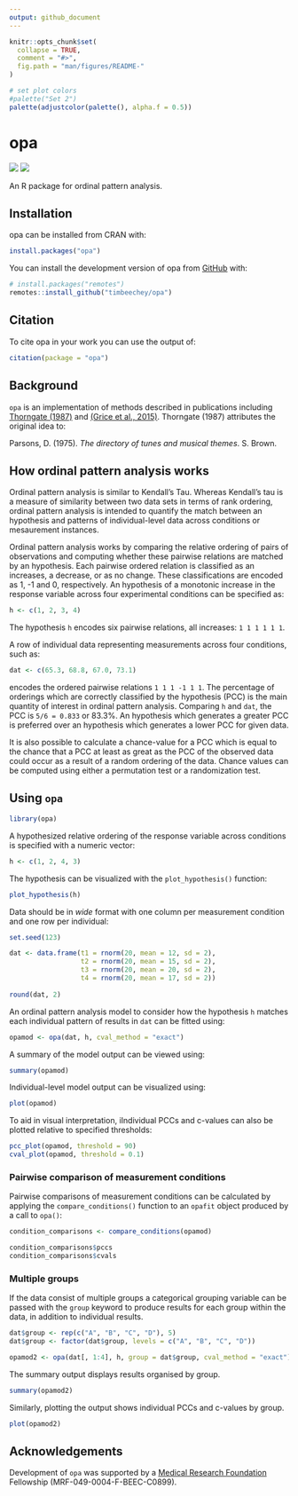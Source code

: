 ```yaml
---
output: github_document
---
```


<!-- README.md is generated from README.Rmd. Please edit that file -->

```r
knitr::opts_chunk$set(
  collapse = TRUE,
  comment = "#>",
  fig.path = "man/figures/README-"
)

# set plot colors
#palette("Set 2")
palette(adjustcolor(palette(), alpha.f = 0.5))
```

# opa

<!-- badges: start -->
![](https://www.r-pkg.org/badges/version-ago/opa?color=orange)
![](https://cranlogs.r-pkg.org/badges/grand-total/opa) 
<!-- badges: end -->

An R package for ordinal pattern analysis.

## Installation

opa can be installed from CRAN with:

```r
install.packages("opa")
```

You can install the development version of opa from [GitHub](https://github.com/) with:

```r
# install.packages("remotes")
remotes::install_github("timbeechey/opa")
```

## Citation

To cite opa in your work you can use the output of:

```r
citation(package = "opa")
```

## Background

`opa` is an implementation of methods described in publications including [Thorngate (1987)](https://doi.org/10.1016/S0166-4115(08)60083-7) and [(Grice et al., 2015)](https://doi.org/10.1177/2158244015604192). Thorngate (1987) attributes the original idea to:

Parsons, D. (1975). _The directory of tunes and musical themes_. S. Brown.

## How ordinal pattern analysis works

Ordinal pattern analysis is similar to Kendall's Tau. Whereas Kendall's tau is a measure of similarity between two data sets in terms of rank ordering, ordinal pattern analysis is intended to quantify the match between an hypothesis and patterns of individual-level data across conditions or mesaurement instances.

Ordinal pattern analysis works by comparing the relative ordering of pairs of observations and computing whether these pairwise relations are matched by an hypothesis. Each pairwise ordered relation is classified as an increases, a decrease, or as no change. These classifications are encoded as 1, -1 and 0, respectively. An hypothesis of a monotonic increase in the response variable across four experimental conditions can be specified as:

```r
h <- c(1, 2, 3, 4)
```

The hypothesis `h` encodes six pairwise relations, all increases: `1 1 1 1 1 1`.

A row of individual data representing measurements across four conditions, such as:

```r
dat <- c(65.3, 68.8, 67.0, 73.1)
```

encodes the ordered pairwise relations `1 1 1 -1 1 1`. The percentage of orderings which are correctly classified by the hypothesis (PCC) is the main quantity of interest in ordinal pattern analysis. Comparing `h` and `dat`, the PCC is `5/6 = 0.833` or 83.3%. An hypothesis which generates a greater PCC is preferred over an hypothesis which generates a lower PCC for given data.

It is also possible to calculate a chance-value for a PCC which is equal to the chance that a PCC at least as great as the PCC of the observed data could occur as a result of a random ordering of the data. Chance values can be computed using either a permutation test or a randomization test.

## Using `opa`

```r
library(opa)
```

A hypothesized relative ordering of the response variable across conditions is specified with a numeric vector:

```r
h <- c(1, 2, 4, 3)
```

The hypothesis can be visualized with the `plot_hypothesis()` function:

```r
plot_hypothesis(h)
```

Data should be in _wide_ format with one column per measurement condition and one row per individual:

```r
set.seed(123)

dat <- data.frame(t1 = rnorm(20, mean = 12, sd = 2),
                  t2 = rnorm(20, mean = 15, sd = 2),
                  t3 = rnorm(20, mean = 20, sd = 2),
                  t4 = rnorm(20, mean = 17, sd = 2))
                  
round(dat, 2)
```

An ordinal pattern analysis model to consider how the hypothesis `h` matches each individual pattern of results in `dat` can be fitted using:

```r
opamod <- opa(dat, h, cval_method = "exact")
```

A summary of the model output can be viewed using:

```r
summary(opamod)
```

Individual-level model output can be visualized using:

```r
plot(opamod)
```

To aid in visual interpretation, iIndividual PCCs and c-values can also be plotted relative to specified thresholds:

```r
pcc_plot(opamod, threshold = 90)
cval_plot(opamod, threshold = 0.1)
```


### Pairwise comparison of measurement conditions

Pairwise comparisons of measurement conditions can be calculated by applying the `compare_conditions()` function to an `opafit` object produced by a call to `opa()`:

```r
condition_comparisons <- compare_conditions(opamod)

condition_comparisons$pccs
condition_comparisons$cvals
```

### Multiple groups 

If the data consist of multiple groups a categorical grouping variable can be passed with the `group` keyword to produce results for each group within the data, in addition to individual results.

```r
dat$group <- rep(c("A", "B", "C", "D"), 5)
dat$group <- factor(dat$group, levels = c("A", "B", "C", "D"))

opamod2 <- opa(dat[, 1:4], h, group = dat$group, cval_method = "exact")
```

The summary output displays results organised by group.

```r
summary(opamod2)
```

Similarly, plotting the output shows individual PCCs and c-values by group.

```r
plot(opamod2)
```

## Acknowledgements

Development of `opa` was supported by a [Medical Research Foundation](https://www.medicalresearchfoundation.org.uk/) Fellowship (MRF-049-0004-F-BEEC-C0899).
